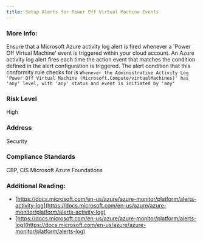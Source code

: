 ```yaml
---
title: Setup Alerts for Power Off Virtual Machine Events
---
```


### More Info:

Ensure that a Microsoft Azure activity log alert is fired whenever a 'Power Off Virtual Machine' event is triggered within your cloud account. An Azure activity log alert fires each time the action event that matches the condition defined in the alert configuration is triggered. The alert condition that this conformity rule checks for is `Whenever the Administrative Activity Log 'Power Off Virtual Machine (Microsoft.Compute/virtualMachines)' has 'any' level, with 'any' status and event is initiated by 'any'`

### Risk Level

High

### Address

Security

### Compliance Standards

CBP, CIS Microsoft Azure Foundations

### Additional Reading:

- [https://docs.microsoft.com/en-us/azure/azure-monitor/platform/alerts-activity-log](https://docs.microsoft.com/en-us/azure/azure-monitor/platform/alerts-activity-log)
- [https://docs.microsoft.com/en-us/azure/azure-monitor/platform/alerts-log](https://docs.microsoft.com/en-us/azure/azure-monitor/platform/alerts-log)
